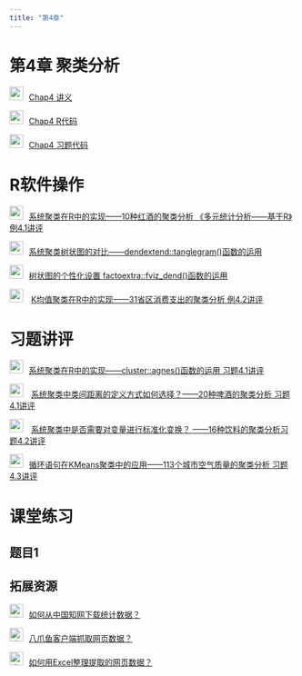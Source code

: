```yaml
---
title: "第4章"
---
```


# 第4章 聚类分析

<img src="img/teacher.png" style="width: 24px; height: 24px;margin-right: 10px">[Chap4 讲义](https://lizongzhang.github.io/mvs25/chap4slide.html)

<img src="img/link.png" style="width: 24px; height: 24px;margin-right: 10px">[Chap4 R代码](https://lizongzhang.github.io/mvs/4CA.html)
  
<img src="img/link.png" style="width: 24px; height: 24px;margin-right: 10px">[Chap4 习题代码](https://lizongzhang.github.io/mvs/4CAsolution.html)
  
# R软件操作 
    
<img src="img/video.png"  style="width: 24px; height: 24px;margin-right: 10px">[系统聚类在R中的实现——10种红酒的聚类分析 《多元统计分析——基于R》例4.1讲评](https://www.bilibili.com/video/BV1fV4y1K7vV)
  
<img src="img/video.png"  style="width: 24px; height: 24px;margin-right: 10px">[系统聚类树状图的对比——dendextend::tanglegram()函数的运用](https://www.bilibili.com/video/BV1oe411L7jC/) 
      
<img src="img/video.png"  style="width: 24px; height: 24px;margin-right: 10px">[树状图的个性化设置 factoextra::fviz_dend()函数的运用](https://www.bilibili.com/video/BV1YT411K7LZ/) 
      
<img src="img/video.png"  style="width: 24px; height: 24px;margin-right: 10px"> [K均值聚类在R中的实现——31省区消费支出的聚类分析 例4.2讲评](https://www.bilibili.com/video/BV1Ht4y1P7ed/)       

# 习题讲评

<img src="img/video.png"  style="width: 24px; height: 24px;margin-right: 10px">[系统聚类在R中的实现——cluster::agnes()函数的运用 习题4.1讲评](https://www.bilibili.com/video/BV1dB4y1L7S9/)  

<img src="img/video.png"  style="width: 24px; height: 24px;margin-right: 10px"> [系统聚类中类间距离的定义方式如何选择？——20种啤酒的聚类分析 习题4.1讲评](https://www.bilibili.com/video/BV1tN4y1K7rA/) 

<img src="img/video.png"  style="width: 24px; height: 24px;margin-right: 10px"> [系统聚类中是否需要对变量进行标准化变换？ ——16种饮料的聚类分析习题4.2讲评](https://www.bilibili.com/video/BV1td4y1M7Zr/) 

<img src="img/video.png"  style="width: 24px; height: 24px;margin-right: 10px">[循环语句在KMeans聚类中的应用——113个城市空气质量的聚类分析 习题4.3讲评](ps://www.bilibili.com/video/BV1524y1R7jx/)     


# 课堂练习

## 题目1 

## 拓展资源

<img src="img/video.png" alt="讲义" style="width: 24px; height: 24px;margin-right: 10px">[如何从中国知网下载统计数据？](https://www.bilibili.com/video/BV19m4y1F7FE/)

<img src="img/video.png" alt="讲义" style="width: 24px; height: 24px;margin-right: 10px">[八爪鱼客户端抓取网页数据？](https://www.bilibili.com/video/BV18u411D7GM/)

<img src="img/video.png" alt="讲义" style="width: 24px; height: 24px;margin-right: 10px">[如何用Excel整理提取的网页数据？](https://www.bilibili.com/video/BV1HL411N7BG/)








